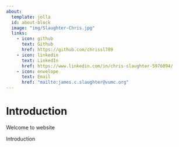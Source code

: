 ```yaml
---
about:
  template: jolla
  id: about-block
  image: "img/Slaughter-Chris.jpg"
  links:
    - icon: github
      text: Github
      href: https://github.com/chrissl789
    - icon: linkedin
      text: LinkedIn
      href: https://www.linkedin.com/in/chris-slaughter-5976094/
    - icon: envelope
      text: Email
      href: "mailto:james.c.slaughter@vumc.org"  
---
```


::: {#about-block}
:::

# Introduction

Welcome to website

Introduction


